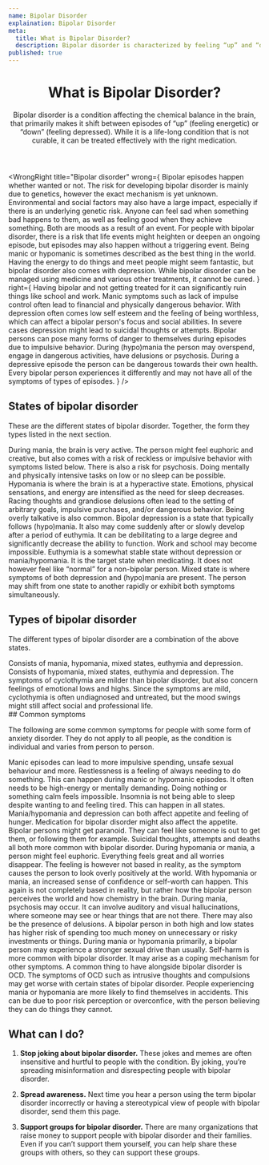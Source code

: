 ```yaml
---
name: Bipolar Disorder
explaination: Bipolar Disorder
meta:
  title: What is Bipolar Disorder?
  description: Bipolar disorder is characterized by feeling “up” and “down” in episodes. Learn more here.
published: true
---
```


<PreviewBanner googleDocUrl="https://docs.google.com/document/d/1vN_2cJPuPJISuyznDwKSrmxDLd2NBNNneTtLi98h5VM/edit?usp=sharing" />

<Header>

# What is Bipolar Disorder?

Bipolar disorder is a condition affecting the chemical balance in the brain, that primarily makes it shift between episodes of “up” (feeling energetic) or “down” (feeling depressed). While it is a life-long condition that is not curable, it can be treated effectively with the right medication.

</Header>

<Main>

<WrongRight
  title="Bipolar disorder"
  wrong={
    <Definition>
      <DefinitionItem summary="A choice">
        Bipolar episodes happen whether wanted or not. The risk for developing bipolar
        disorder is mainly due to genetics, however the exact mechanism is yet unknown.
        Environmental and social factors may also have a large impact, especially if there
        is an underlying genetic risk.
      </DefinitionItem>
      <DefinitionItem summary="Always based on what happens in the surrounding environment">
        Anyone can feel sad when something bad happens to them, as well as feeling good
        when they achieve something. Both are moods as a result of an event. For people
        with bipolar disorder, there is a risk that life events might heighten or deepen
        an ongoing episode, but episodes may also happen without a triggering event.
      </DefinitionItem>
      <DefinitionItem summary="Fun">
        Being manic or hypomanic is sometimes described as the best thing in the world.
        Having the energy to do things and meet people might seem fantastic, but bipolar
        disorder also comes with depression.
      </DefinitionItem>
      <DefinitionItem summary="Curable">
        While bipolar disorder can be managed using medicine and various other treatments,
        it cannot be cured.
      </DefinitionItem>
    </Definition>
  }
  right={
    <Definition>
      <DefinitionItem summary="Debilitating">
        Having bipolar and not getting treated for it can significantly ruin things like
        school and work. Manic symptoms such as lack of impulse control often lead to
        financial and physically dangerous behavior. With depression often comes low self
        esteem and the feeling of being worthless, which can affect a bipolar person's
        focus and social abilities. In severe cases depression might lead to suicidal
        thoughts or attempts.
      </DefinitionItem>
      <DefinitionItem summary="Dangerous">
        Bipolar persons can pose many forms of danger to themselves during episodes due to
        impulsive behavior. During (hypo)mania the person may overspend, engage in
        dangerous activities, have delusions or psychosis. During a depressive episode the
        person can be dangerous towards their own health.
      </DefinitionItem>
      <DefinitionItem summary="Individual">
        Every bipolar person experiences it differently and may not have all of the
        symptoms of types of episodes.
      </DefinitionItem>
    </Definition>
  }
/>

<Section>

## States of bipolar disorder

These are the different states of bipolar disorder. Together, the form they types listed in the next section.

<Definition>
  <DefinitionItem summary="Mania">
    During mania, the brain is very active. The person might feel euphoric and creative,
    but also comes with a risk of reckless or impulsive behavior with symptoms listed
    below. There is also a risk for psychosis. Doing mentally and physically intensive
    tasks on low or no sleep can be possible.
  </DefinitionItem>
  <DefinitionItem summary="Hypomania">
    Hypomania is where the brain is at a hyperactive state. Emotions, physical sensations,
    and energy are intensified as the need for sleep decreases. Racing thoughts and
    grandiose delusions often lead to the setting of arbitrary goals, impulsive purchases,
    and/or dangerous behavior. Being overly talkative is also common.
  </DefinitionItem>
  <DefinitionItem summary="Depression">
    Bipolar depression is a state that typically follows (hypo)mania. It also may come
    suddenly after or slowly develop after a period of euthymia. It can be debilitating to
    a large degree and significantly decrease the ability to function. Work and school may
    become impossible.
  </DefinitionItem>
  <DefinitionItem summary="Euthymia">
    Euthymia is a somewhat stable state without depression or mania/hypomania. It is the
    target state when medicating. It does not however feel like “normal” for a non-bipolar
    person.
  </DefinitionItem>
  <DefinitionItem summary="Mixed states">
    Mixed state is where symptoms of both depression and (hypo)mania are present. The
    person may shift from one state to another rapidly or exhibit both symptoms
    simultaneously.
  </DefinitionItem>
</Definition>

</Section>

<Section>

## Types of bipolar disorder

The different types of bipolar disorder are a combination of the above states.

<Definition>
  <DefinitionItem summary="Bipolar 1">
    Consists of mania, hypomania, mixed states, euthymia and depression.
  </DefinitionItem>
  <DefinitionItem summary="Bipolar 2">
    Consists of hypomania, mixed states, euthymia and depression.
  </DefinitionItem>
  <DefinitionItem summary="Cyclothymia">
    The symptoms of cyclothymia are milder than bipolar disorder, but also concern
    feelings of emotional lows and highs. Since the symptoms are mild, cyclothymia is
    often undiagnosed and untreated, but the mood swings might still affect social and
    professional life.
  </DefinitionItem>
</Definition>

</Section>

<Section>
## Common symptoms

The following are some common symptoms for people with some form of anxiety disorder. They do not apply to all people, as the condition is individual and varies from person to person.

<Definition>
  <DefinitionItem summary="Impulsivity">
    Manic episodes can lead to more impulsive spending, unsafe sexual behaviour and more.
  </DefinitionItem>
    <DefinitionItem summary="Restlessness">
    Restlessness is a feeling of always needing to do something. This can happen during manic or hypomanic episodes.  It often needs to be high-energy or mentally demanding. Doing nothing or something calm feels impossible.
  </DefinitionItem>
    <DefinitionItem summary="Insomnia">
    Insomnia is not being able to sleep despite wanting to and feeling tired. This can happen in all states.
  </DefinitionItem>
    <DefinitionItem summary="Eating too much or too little">
    Mania/hypomania and depression can both affect appetite and feeling of hunger. Medication for bipolar disorder might also affect the appetite.
  </DefinitionItem>
    <DefinitionItem summary="Paranoia">
    Bipolar persons might get paranoid. They can feel like someone is out to get them, or following them for example.
  </DefinitionItem>
    <DefinitionItem summary="Suicidal thoughts">
    Suicidal thoughts, attempts and deaths all both more common with bipolar disorder.
  </DefinitionItem>
    <DefinitionItem summary="Euphoria">
    During hypomania or mania, a person might feel euphoric. Everything feels great and all worries disappear. The feeling is however not based in reality, as the symptom causes the person to look overly positively at the world.
  </DefinitionItem>
    <DefinitionItem summary="Overconfidence">
    With hypomania or mania, an increased sense of confidence or self-worth can happen. This again is not completely based in reality, but rather how the bipolar person perceives the world and how chemistry in the brain.
  </DefinitionItem>
    <DefinitionItem summary="Psychosis">
    During mania, psychosis may occur. It can involve auditory and visual hallucinations, where someone may see or hear things that are not there. There may also be the presence of delusions.
  </DefinitionItem>
    <DefinitionItem summary="Gambling or overspending">
    A bipolar person in both high and low states has higher risk of spending too much money on unnecessary or risky investments or things.
  </DefinitionItem>
    <DefinitionItem summary="Hypersexuality">
    During mania or hypomania primarily, a bipolar person may experience a stronger sexual drive than usually.
  </DefinitionItem>
    <DefinitionItem summary="Self-harm">
    Self-harm is more common with bipolar disorder. It may arise as a coping mechanism for other symptoms.
  </DefinitionItem>
    <DefinitionItem summary="Intrusive thoughts">
    A common thing to have alongside bipolar disorder is OCD. The symptoms of OCD such as intrusive thoughts and compulsions may get worse with certain states of bipolar disorder.
  </DefinitionItem>
    <DefinitionItem summary="Prone to accidents">
    People experiencing mania or hypomania are more likely to find themselves in accidents. This can be due to poor risk perception or overconfice, with the person believing they can do things they cannot.
  </DefinitionItem>
</Definition>
</Section>

<Section>

## What can I do?

1. **Stop joking about bipolar disorder.** These jokes and memes are often insensitive and hurtful to people with the condition. By joking, you’re spreading misinformation and disrespecting people with bipolar disorder.

2. **Spread awareness.** Next time you hear a person using the term bipolar disorder incorrectly or having a stereotypical view of people with bipolar disorder, send them this page.

3. **Support groups for bipolar disorder.** There are many organizations that raise money to support people with bipolar disorder and their families. Even if you can’t support them yourself, you can help share these groups with others, so they can support these groups.

</Section>

</Main>
